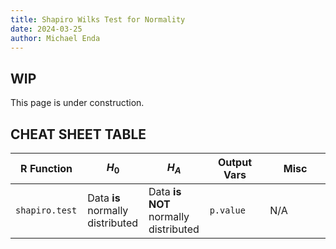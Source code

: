 ```yaml
---
title: Shapiro Wilks Test for Normality
date: 2024-03-25
author: Michael Enda
---
```


## WIP

This page is under construction.

## CHEAT SHEET TABLE

| R Function    | $H_0$     | $H_A$     | Output Vars    | Misc    |
|---------------- | --------------- | --------------- | --------------- | --------------- |
| `shapiro.test`    | Data **is** normally distributed    | Data **is NOT** normally distributed    | `p.value`    | N/A   |


